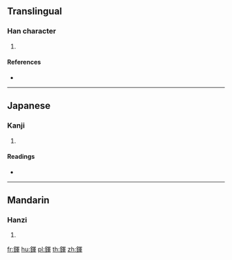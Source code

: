 {{character info/new}}
==Translingual==

===Han character===
{{Han char|rn=167|rad=金|as=09|sn=17|four=87152|canj=CBJJ}}

# {{defn|Han|sort=金09}}

====References====
* {{Han ref|kx=1314.030|dkj=40619|hdz=64236.060|uh=9355|ud=37717|bh=EEE1|bd=61153}}

----

==Japanese==

===Kanji===
{{ja-kanji|grade=|rs=金09}}

# {{defn|lang=ja|sort=金09}}

====Readings====
* {{ja-readings|on=[[くん]] (kun)|kun=|nanori=}}

----

==Mandarin==

===Hanzi===
{{cmn-hanzi|pin=[[róu]] ([[rou2]])|wg=jou<sup>2</sup>}}

# {{defn|lang=cmn|sort=金09}}

[[fr:鍕]]
[[hu:鍕]]
[[pl:鍕]]
[[th:鍕]]
[[zh:鍕]]